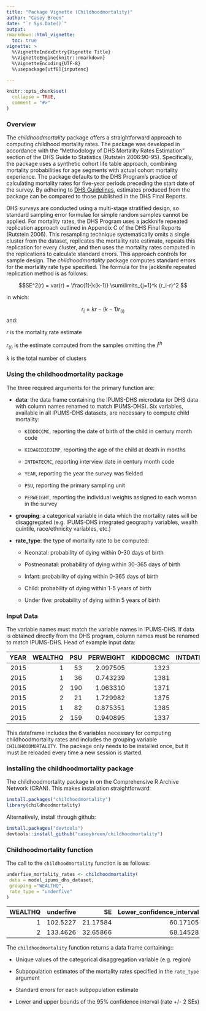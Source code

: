 ```yaml
---
title: "Package Vignette (Childhoodmortality)"
author: "Casey Breen"
date: "`r Sys.Date()`"
output:
rmarkdown::html_vignette:
  toc: true
vignette: >
  %\VignetteIndexEntry{Vignette Title}
  %\VignetteEngine{knitr::rmarkdown}
  %\VignetteEncoding{UTF-8}
  %\usepackage[utf8]{inputenc}

---
```


```r
knitr::opts_chunk$set(
  collapse = TRUE,
  comment = "#>"
)
```


### Overview

The *childhoodmortality* package offers a straightforward approach to computing childhood mortality rates. The package was developed in accordance with the “Methodology of DHS Mortality Rates Estimation” section of the DHS Guide to Statistics (Rutstein 2006:90-95). Specifically, the package uses a synthetic cohort life table approach, combining mortality probabilities for age segments with actual cohort mortality experience. The \textbf{childhoodmortality} package defaults to the DHS Program’s practice of calculating mortality rates for five-year periods preceding the start date of the survey. By adhering to [DHS Guidelines](https://dhsprogram.com/pubs/pdf/DHSG1/Guide_to_DHS_Statistics_29Oct2012_DHSG1.pdf), estimates produced from the package can be compared to those published in the DHS Final Reports.

DHS surveys are conducted using a multi-stage stratified design, so standard sampling error formulae for simple random samples cannot be applied. For mortality rates, the DHS Program uses a jackknife repeated replication approach outlined in Appendix C of the DHS Final Reports (Rutstein 2006). This resampling technique systematically omits a single cluster from the dataset, replicates the mortality rate estimate, repeats this replication for every cluster, and then uses the mortality rates computed in the replications to calculate standard errors. This approach controls for sample design. The *childhoodmortality* package computes standard errors for the mortality rate type specified. The formula for the jackknife repeated replication method is as follows: 


$$SE^2(r) = var(r) = \frac{1}{k(k-1)} \sum\limits_{j=1}^k (r_i-r)^2 $$

in which:

$$r_i =kr-(k-1)r_{(i)}$$
and:

   $r$     is the mortality rate estimate

   $r_{(i)}$   is the estimate computed from the samples omitting the $i^{th}$ 

   $k$       is the total number of clusters
   

### Using the childhoodmortality package

The three required arguments for the primary function \texttt{childhoodmortality()} are:

- __data__: the data frame containing the IPUMS-DHS microdata (or DHS data with column names renamed to match IPUMS-DHS). Six variables, available in all IPUMS-DHS datasets, are necessary to compute child mortality:

    * `KIDDOCCMC`, reporting the date of birth of the child in century month code

    * `KIDAGEDIEDIMP`, reporting the age of the child at death in months

    * `INTDATECMC`, reporting interview date in century month code

    * `YEAR`, reporting the year the survey was fielded

    * `PSU`, reporting the primary sampling unit
  
    * `PERWEIGHT`, reporting the individual weights assigned to each woman in the survey


- __grouping__: a categorical variable in data which the mortality rates will be disaggregated (e.g. IPUMS-DHS integrated geography variables, wealth quintile, race/ethnicity variables, etc.)

    
- __rate_type__: the type of mortality rate to be computed: 

    * Neonatal: probability of dying within 0-30 days of birth
    
    * Postneonatal: probability of dying within 30-365 days of birth
    
    * Infant: probability of dying within 0-365 days of birth
    
    * Child: probability of dying within 1-5 years of birth
    
    * Under five: probability of dying within 5 years of birth
    

### Input Data

The variable names must match the variable names in IPUMS-DHS. If data is obtained directly from the DHS program, column names must be renamed to match IPUMS-DHS. Head of example input data: 

| YEAR| WEALTHQ| PSU| PERWEIGHT| KIDDOBCMC| INTDATECMC| KIDAGEDIEDIMP|
|----:|-------:|---:|---------:|---------:|----------:|-------------:|
| 2015|       1|  53|  2.097505|      1323|       1387|            NA|
| 2015|       1|  36|  0.743239|      1381|       1387|             0|
| 2015|       2| 190|  1.063310|      1371|       1389|            NA|
| 2015|       2|  21|  1.729982|      1375|       1387|            NA|
| 2015|       1|  82|  0.875351|      1385|       1386|            NA|
| 2015|       2| 159|  0.940895|      1337|       1388|            NA|


This dataframe includes the 6 variables necessary for computing childhoodmortality rates and includes the grouping variable `CHILDHOODMORTALITY`. The package only needs to be installed once, but it must be reloaded every time a new session is started. 

### Installing the childhoodmortality package

The childhoodmortality package in on the Comprehensive R Archive Network (CRAN). This makes installation straightforward:   
  
    
```r
install.packages("childhoodmortality")
library(childhoodmortality)

```

Alternatively, install through github: 
  
  
```r
install.packages("devtools")
devtools::install_github("caseybreen/childhoodmortality")

```
  
    
### Childhoodmortality function

The call to the `childhoodmortality` function is as follows:  



```r
underfive_mortality_rates <- childhoodmortality(
 data = model_ipums_dhs_dataset,
 grouping ="WEALTHQ",
 rate_type = "underfive"
)

```


| WEALTHQ| underfive|       SE| Lower_confidence_interval| Upper_confidence_interval|
|-------:|---------:|--------:|-------------------------:|-------------------------:|
|       1|  102.5227| 21.17584|                  60.17105|                  144.8744|
|       2|  133.4626| 32.65866|                  68.14528|                  198.7799|  

  
The `childhoodmortality` function returns a data frame containing:: 

- Unique values of the categorical disaggregation variable (e.g. region)

- Subpopulation estimates of the mortality rates specified in the `rate_type` argument 

- Standard errors for each subpopulation estimate

- Lower and upper bounds of the 95% confidence interval (rate +/- 2 SEs)





